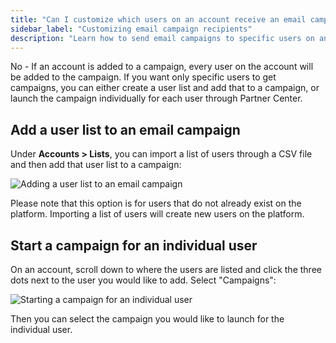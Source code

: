 ```yaml
---
title: "Can I customize which users on an account receive an email campaign?"
sidebar_label: "Customizing email campaign recipients"
description: "Learn how to send email campaigns to specific users on an account"
---
```


No - If an account is added to a campaign, every user on the account will be added to the campaign. If you want only specific users to get campaigns, you can either create a user list and add that to a campaign, or launch the campaign individually for each user through Partner Center.

## Add a user list to an email campaign

Under **Accounts > Lists**, you can import a list of users through a CSV file and then add that user list to a campaign:

![Adding a user list to an email campaign](./img/marketing-email-campaign-users/add-user-list.png)

Please note that this option is for users that do not already exist on the platform. Importing a list of users will create new users on the platform.

## Start a campaign for an individual user

On an account, scroll down to where the users are listed and click the three dots next to the user you would like to add. Select "Campaigns":

![Starting a campaign for an individual user](./img/marketing-email-campaign-users/individual-user-campaign.png)

Then you can select the campaign you would like to launch for the individual user.